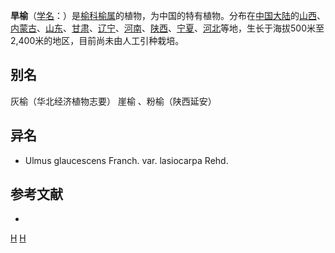 {{Speciesbox 
| taxon = Ulmus glaucescens
| authority = Franch.
| subdivision_ranks =[[变种|变种]]
| subdivision =
* 旱榆 ''U. g.'' var. ''glaucescens''
* [[毛果旱榆|毛果旱榆]] ''U. g.'' var. ''lasiocarpa''
}}

'''旱榆'''（[[学名|学名]]：{{lang|la|''Ulmus glaucescens''}}）是[[榆科|榆科]][[榆属|榆属]]的植物，为中国的特有植物。分布在[[中国大陆|中国大陆]]的[[山西|山西]]、[[内蒙古|内蒙古]]、[[山东|山东]]、[[甘肃|甘肃]]、[[辽宁|辽宁]]、[[河南|河南]]、[[陕西|陕西]]、[[宁夏|宁夏]]、[[河北|河北]]等地，生长于海拔500米至2,400米的地区，目前尚未由人工引种栽培。

== 别名 ==
灰榆（华北经济植物志要） 崖榆 、粉榆（陕西延安）

== 异名 ==
* Ulmus glaucescens Franch. var. lasiocarpa Rehd.

== 参考文献 ==
<div class="references-small">
* {{cite web| url =http://www.bioinfo.cn/db05/KmzwSpecies.php?action=view&id=22594| title =旱榆（原变种）| work =《中国高等植物数据库全库》| publisher =中国科学院微生物研究所| author =昆明植物研究所| accessdate =2009-02-25| deadurl =yes| archiveurl =https://web.archive.org/web/20160305022719/http://www.bioinfo.cn/db05/KmzwSpecies.php?action=view&id=22594| archivedate =2016-03-05}}
</div>
{{Taxonbar|from=Q7879490}}

[[Category:榆属|H]]
[[Category:中國特有植物|H]]